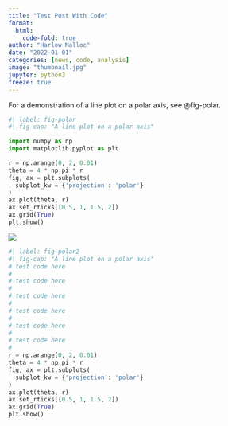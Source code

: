 ```yaml
---
title: "Test Post With Code"
format:
  html:
    code-fold: true
author: "Harlow Malloc"
date: "2022-01-01"
categories: [news, code, analysis]
image: "thumbnail.jpg"
jupyter: python3
freeze: true
---
```


For a demonstration of a line plot on a polar axis, see @fig-polar.

```python
#| label: fig-polar
#| fig-cap: "A line plot on a polar axis"

import numpy as np
import matplotlib.pyplot as plt

r = np.arange(0, 2, 0.01)
theta = 4 * np.pi * r
fig, ax = plt.subplots(
  subplot_kw = {'projection': 'polar'} 
)
ax.plot(theta, r)
ax.set_rticks([0.5, 1, 1.5, 2])
ax.grid(True)
plt.show()
```

![](thumbnail.jpg)

```python
#| label: fig-polar2
#| fig-cap: "A line plot on a polar axis"
# test code here
# 
# test code here
# 
# test code here
# 
# test code here
# 
# test code here
# 
# test code here
# 
r = np.arange(0, 2, 0.01)
theta = 4 * np.pi * r
fig, ax = plt.subplots(
  subplot_kw = {'projection': 'polar'} 
)
ax.plot(theta, r)
ax.set_rticks([0.5, 1, 1.5, 2])
ax.grid(True)
plt.show()
```